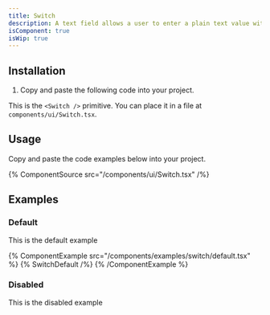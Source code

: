 ```yaml
---
title: Switch
description: A text field allows a user to enter a plain text value with a keyboard.
isComponent: true
isWip: true
---
```


## Installation

1. Copy and paste the following code into your project.

This is the `<Switch />` primitive. You can place it in a file at `components/ui/Switch.tsx`.

## Usage

Copy and paste the code examples below into your project.

{% ComponentSource src="/components/ui/Switch.tsx" /%}

## Examples

### Default

This is the default example

{% ComponentExample src="/components/examples/switch/default.tsx" %}
{% SwitchDefault /%}
{% /ComponentExample %}

### Disabled

This is the disabled example
